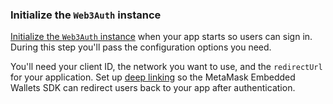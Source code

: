 ### Initialize the `Web3Auth` instance

[Initialize the `Web3Auth` instance](/embedded-wallets/sdk/react-native#initialize-web3auth) when your
app starts so users can sign in. During this step you'll pass the configuration options you need.

You'll need your client ID, the network you want to use, and the `redirectUrl` for your application.
Set up [deep linking](/embedded-wallets/sdk/react-native#setup) so the MetaMask Embedded
Wallets SDK can redirect users back to your app after authentication.
